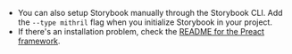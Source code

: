 - You can also setup Storybook manually through the Storybook CLI. Add the `--type mithril` flag when you initialize Storybook in your project.
- If there's an installation problem, check the [README for the Preact framework](../../app/preact/README.md).

